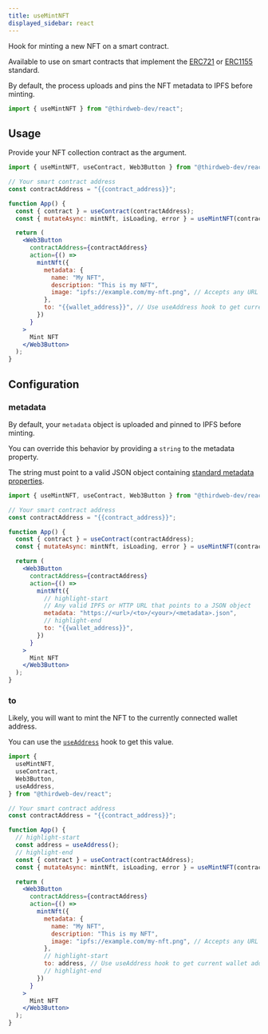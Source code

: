 ---
title: useMintNFT
displayed_sidebar: react
---


Hook for minting a new NFT on a smart contract.

Available to use on smart contracts that implement the [ERC721](/contractkit/interfaces/erc721)
or [ERC1155](/contractkit/interfaces/erc1155) standard.

By default, the process uploads and pins the NFT metadata to IPFS before minting.

```jsx
import { useMintNFT } from "@thirdweb-dev/react";
```

## Usage

Provide your NFT collection contract as the argument.

```jsx
import { useMintNFT, useContract, Web3Button } from "@thirdweb-dev/react";

// Your smart contract address
const contractAddress = "{{contract_address}}";

function App() {
  const { contract } = useContract(contractAddress);
  const { mutateAsync: mintNft, isLoading, error } = useMintNFT(contract);

  return (
    <Web3Button
      contractAddress={contractAddress}
      action={() =>
        mintNft({
          metadata: {
            name: "My NFT",
            description: "This is my NFT",
            image: "ipfs://example.com/my-nft.png", // Accepts any URL or File type
          },
          to: "{{wallet_address}}", // Use useAddress hook to get current wallet address
        })
      }
    >
      Mint NFT
    </Web3Button>
  );
}
```

## Configuration

### metadata

By default, your `metadata` object is uploaded and pinned to IPFS before minting.

You can override this behavior by providing a `string` to the metadata property.

The string must point to a valid JSON object containing [standard metadata properties](https://docs.opensea.io/docs/metadata-standards).

```jsx
import { useMintNFT, useContract, Web3Button } from "@thirdweb-dev/react";

// Your smart contract address
const contractAddress = "{{contract_address}}";

function App() {
  const { contract } = useContract(contractAddress);
  const { mutateAsync: mintNft, isLoading, error } = useMintNFT(contract);

  return (
    <Web3Button
      contractAddress={contractAddress}
      action={() =>
        mintNft({
          // highlight-start
          // Any valid IPFS or HTTP URL that points to a JSON object
          metadata: "https://<url>/<to>/<your>/<metadata>.json",
          // highlight-end
          to: "{{wallet_address}}",
        })
      }
    >
      Mint NFT
    </Web3Button>
  );
}
```

### to

Likely, you will want to mint the NFT to the currently connected wallet address.

You can use the [`useAddress`](/react/hooks/useAddress) hook to get this value.

```jsx
import {
  useMintNFT,
  useContract,
  Web3Button,
  useAddress,
} from "@thirdweb-dev/react";

// Your smart contract address
const contractAddress = "{{contract_address}}";

function App() {
  // highlight-start
  const address = useAddress();
  // highlight-end
  const { contract } = useContract(contractAddress);
  const { mutateAsync: mintNft, isLoading, error } = useMintNFT(contract);

  return (
    <Web3Button
      contractAddress={contractAddress}
      action={() =>
        mintNft({
          metadata: {
            name: "My NFT",
            description: "This is my NFT",
            image: "ipfs://example.com/my-nft.png", // Accepts any URL or File type
          },
          // highlight-start
          to: address, // Use useAddress hook to get current wallet address
          // highlight-end
        })
      }
    >
      Mint NFT
    </Web3Button>
  );
}
```
